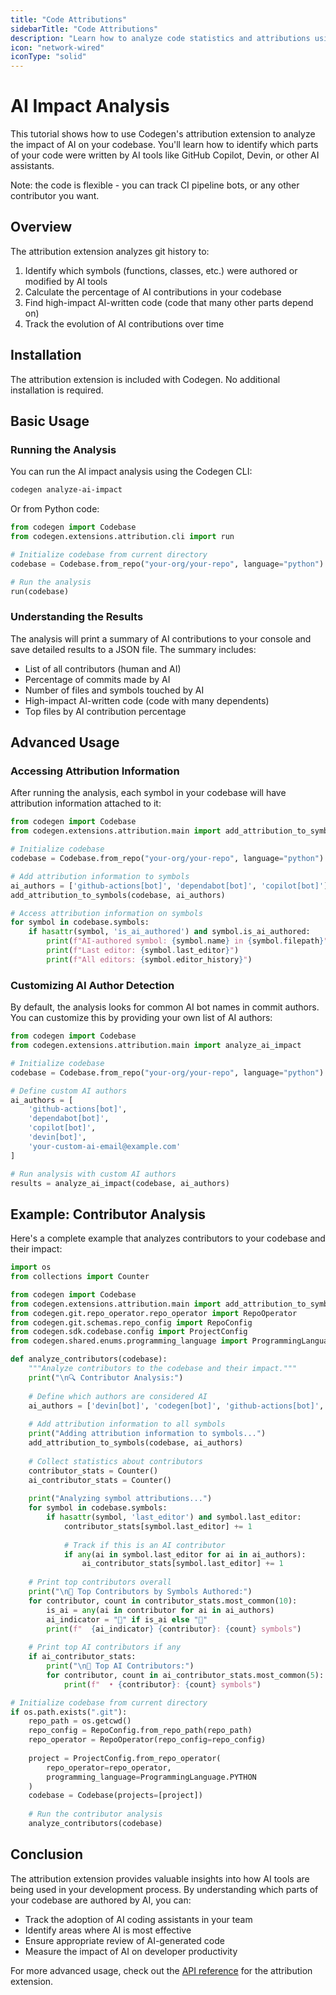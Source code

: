```yaml
---
title: "Code Attributions"
sidebarTitle: "Code Attributions"
description: "Learn how to analyze code statistics and attributions using Codegen"
icon: "network-wired"
iconType: "solid"
---
```


# AI Impact Analysis

This tutorial shows how to use Codegen's attribution extension to analyze the impact of AI on your 
codebase. You'll learn how to identify which parts of your code were written by AI tools like 
GitHub Copilot, Devin, or other AI assistants.

Note: the code is flexible - you can track CI pipeline bots, or any other contributor you want.


## Overview

The attribution extension analyzes git history to:

1. Identify which symbols (functions, classes, etc.) were authored or modified by AI tools
2. Calculate the percentage of AI contributions in your codebase
3. Find high-impact AI-written code (code that many other parts depend on)
4. Track the evolution of AI contributions over time

## Installation

The attribution extension is included with Codegen. No additional installation is required.

## Basic Usage

### Running the Analysis

You can run the AI impact analysis using the Codegen CLI:

```bash
codegen analyze-ai-impact
```

Or from Python code:

```python
from codegen import Codebase
from codegen.extensions.attribution.cli import run

# Initialize codebase from current directory
codebase = Codebase.from_repo("your-org/your-repo", language="python")

# Run the analysis
run(codebase)
```

### Understanding the Results

The analysis will print a summary of AI contributions to your console and save detailed results to a JSON file. The summary includes:

- List of all contributors (human and AI)
- Percentage of commits made by AI
- Number of files and symbols touched by AI
- High-impact AI-written code (code with many dependents)
- Top files by AI contribution percentage

## Advanced Usage

### Accessing Attribution Information

After running the analysis, each symbol in your codebase will have attribution information attached to it:

```python
from codegen import Codebase
from codegen.extensions.attribution.main import add_attribution_to_symbols

# Initialize codebase
codebase = Codebase.from_repo("your-org/your-repo", language="python")

# Add attribution information to symbols
ai_authors = ['github-actions[bot]', 'dependabot[bot]', 'copilot[bot]']
add_attribution_to_symbols(codebase, ai_authors)

# Access attribution information on symbols
for symbol in codebase.symbols:
    if hasattr(symbol, 'is_ai_authored') and symbol.is_ai_authored:
        print(f"AI-authored symbol: {symbol.name} in {symbol.filepath}")
        print(f"Last editor: {symbol.last_editor}")
        print(f"All editors: {symbol.editor_history}")
```

### Customizing AI Author Detection

By default, the analysis looks for common AI bot names in commit authors. 
You can customize this by providing your own list of AI authors:

```python
from codegen import Codebase
from codegen.extensions.attribution.main import analyze_ai_impact

# Initialize codebase
codebase = Codebase.from_repo("your-org/your-repo", language="python")

# Define custom AI authors
ai_authors = [
    'github-actions[bot]',
    'dependabot[bot]',
    'copilot[bot]',
    'devin[bot]',
    'your-custom-ai-email@example.com'
]

# Run analysis with custom AI authors
results = analyze_ai_impact(codebase, ai_authors)
```

## Example: Contributor Analysis

Here's a complete example that analyzes contributors to your codebase and their impact:

```python
import os
from collections import Counter

from codegen import Codebase
from codegen.extensions.attribution.main import add_attribution_to_symbols
from codegen.git.repo_operator.repo_operator import RepoOperator
from codegen.git.schemas.repo_config import RepoConfig
from codegen.sdk.codebase.config import ProjectConfig
from codegen.shared.enums.programming_language import ProgrammingLanguage

def analyze_contributors(codebase):
    """Analyze contributors to the codebase and their impact."""
    print("\n🔍 Contributor Analysis:")
    
    # Define which authors are considered AI
    ai_authors = ['devin[bot]', 'codegen[bot]', 'github-actions[bot]', 'dependabot[bot]']
    
    # Add attribution information to all symbols
    print("Adding attribution information to symbols...")
    add_attribution_to_symbols(codebase, ai_authors)
    
    # Collect statistics about contributors
    contributor_stats = Counter()
    ai_contributor_stats = Counter()
    
    print("Analyzing symbol attributions...")
    for symbol in codebase.symbols:
        if hasattr(symbol, 'last_editor') and symbol.last_editor:
            contributor_stats[symbol.last_editor] += 1
            
            # Track if this is an AI contributor
            if any(ai in symbol.last_editor for ai in ai_authors):
                ai_contributor_stats[symbol.last_editor] += 1
    
    # Print top contributors overall
    print("\n👥 Top Contributors by Symbols Authored:")
    for contributor, count in contributor_stats.most_common(10):
        is_ai = any(ai in contributor for ai in ai_authors)
        ai_indicator = "🤖" if is_ai else "👤"
        print(f"  {ai_indicator} {contributor}: {count} symbols")
    
    # Print top AI contributors if any
    if ai_contributor_stats:
        print("\n🤖 Top AI Contributors:")
        for contributor, count in ai_contributor_stats.most_common(5):
            print(f"  • {contributor}: {count} symbols")

# Initialize codebase from current directory
if os.path.exists(".git"):
    repo_path = os.getcwd()
    repo_config = RepoConfig.from_repo_path(repo_path)
    repo_operator = RepoOperator(repo_config=repo_config)
    
    project = ProjectConfig.from_repo_operator(
        repo_operator=repo_operator,
        programming_language=ProgrammingLanguage.PYTHON
    )
    codebase = Codebase(projects=[project])
    
    # Run the contributor analysis
    analyze_contributors(codebase)
```

## Conclusion

The attribution extension provides valuable insights into how AI tools are being used in your 
development process. By understanding which parts of your codebase are authored by AI, you can:

- Track the adoption of AI coding assistants in your team
- Identify areas where AI is most effective
- Ensure appropriate review of AI-generated code
- Measure the impact of AI on developer productivity

For more advanced usage, check out the [API reference](/api-reference/extensions/attribution)
for the attribution extension.

